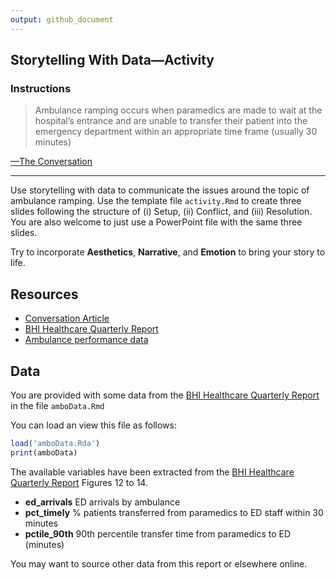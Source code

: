 ```yaml
---
output: github_document
---
```


## Storytelling With Data---Activity

### Instructions

>Ambulance ramping occurs when paramedics are made to wait at the hospital’s entrance and are unable to transfer their patient into the emergency department within an appropriate time frame (usually 30 minutes)

[---The Conversation](https://theconversation.com/ambulance-ramping-is-getting-worse-in-australia-heres-why-and-what-we-can-do-about-it-232720)

***

Use storytelling with data to communicate the issues around the topic of ambulance ramping. Use the template file `activity.Rmd` to create three slides following the structure of (i) Setup, (ii) Conflict, and (iii) Resolution. You are also welcome to just use a PowerPoint file with the same three slides. 

Try to incorporate **Aesthetics**, **Narrative**, and **Emotion** to bring your story to life.

## Resources

* [Conversation Article](https://theconversation.com/ambulance-ramping-is-getting-worse-in-australia-heres-why-and-what-we-can-do-about-it-232720)
* [BHI Healthcare Quarterly Report](https://www.bhi.nsw.gov.au/__data/assets/pdf_file/0007/946402/BHI_HQ56_Jan-Mar2024_Report.pdf)
* [Ambulance performance data](https://www.health.nsw.gov.au/data/Topics/Pages/ambulance-performance.aspx)

## Data

You are provided with some data from the [BHI Healthcare Quarterly Report](https://www.bhi.nsw.gov.au/__data/assets/pdf_file/0007/946402/BHI_HQ56_Jan-Mar2024_Report.pdf) in the file `amboData.Rmd`

You can load an view this file as follows:

```r
load('amboData.Rda')
print(amboData)
```

The available variables have been extracted from the [BHI Healthcare Quarterly Report](https://www.bhi.nsw.gov.au/__data/assets/pdf_file/0007/946402/BHI_HQ56_Jan-Mar2024_Report.pdf) Figures 12 to 14.

* **ed_arrivals** ED arrivals by ambulance
* **pct_timely** % patients transferred from paramedics to
ED staff within 30 minutes
* **pctile_90th** 90th percentile transfer time from paramedics to ED (minutes)

You may want to source other data from this report or elsewhere online.
